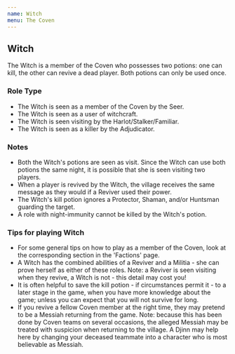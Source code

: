 ```yaml
---
name: Witch
menu: The Coven
---
```


## Witch

The Witch is a member of the Coven who possesses two potions: one can
kill, the other can revive a dead player. Both potions can only be used
once.

### Role Type

  - The Witch is seen as a member of the Coven by the Seer.
  - The Witch is seen as a user of witchcraft.
  - The Witch is seen visiting by the Harlot/Stalker/Familiar.
  - The Witch is seen as a killer by the Adjudicator.

### Notes

  - Both the Witch's potions are seen as visit. Since the Witch can use
    both potions the same night, it is possible that she is seen
    visiting two players.
  - When a player is revived by the Witch, the village receives the same
    message as they would if a Reviver used their power.
  - The Witch's kill potion ignores a Protector, Shaman, and/or Huntsman
    guarding the target.
  - A role with night-immunity cannot be killed by the Witch's potion.

### Tips for playing Witch

  - For some general tips on how to play as a member of the Coven, look
    at the corresponding section in the 'Factions' page.
  - A Witch has the combined abilities of a Reviver and a Militia - she
    can prove herself as either of these roles. Note: a Reviver is seen
    visiting when they revive, a Witch is not - this detail may cost
    you\!
  - It is often helpful to save the kill potion - if circumstances
    permit it - to a later stage in the game, when you have more
    knowledge about the game; unless you can expect that you will not
    survive for long.
  - If you revive a fellow Coven member at the right time, they may
    pretend to be a Messiah returning from the game. Note: because this
    has been done by Coven teams on several occasions, the alleged
    Messiah may be treated with suspicion when returning to the village.
    A Djinn may help here by changing your deceased teammate into a
    character who is most believable as Messiah.
